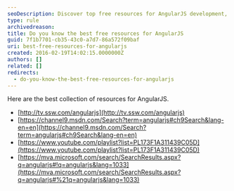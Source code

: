 ```yaml
---
seoDescription: Discover top free resources for AngularJS development, including tutorials, courses, and videos.
type: rule
archivedreason:
title: Do you know the best free resources for AngularJS
guid: 7f1b7701-cb35-43c0-a7d7-86a572f09baf
uri: best-free-resources-for-angularjs
created: 2016-02-19T14:02:15.0000000Z
authors: []
related: []
redirects:
  - do-you-know-the-best-free-resources-for-angularjs
---
```


Here are the best collection of resources for AngularJS.
* [http://tv.ssw.com/angularjs](http://tv.ssw.com/angularjs)
* [https://channel9.msdn.com/Search?term=angularjs#ch9Search&lang-en=en](https://channel9.msdn.com/Search?term=angularjs#ch9Search&lang-en=en)
* [https://www.youtube.com/playlist?list=PL173F1A311439C05D](https://www.youtube.com/playlist?list=PL173F1A311439C05D)
* [https://mva.microsoft.com/search/SearchResults.aspx?q=angularjs#!q=angularjs&lang=1033](https://mva.microsoft.com/search/SearchResults.aspx?q=angularjs#%21q=angularjs&lang=1033)